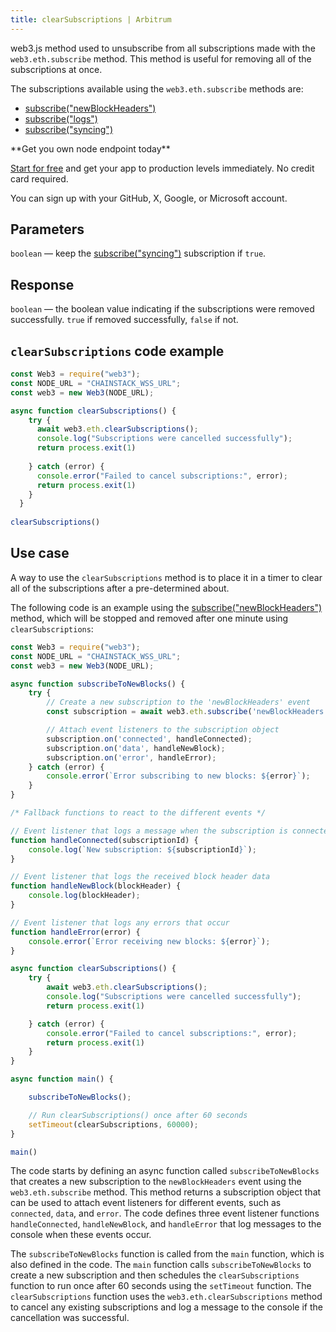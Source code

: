 ---
title: clearSubscriptions | Arbitrum
---

web3.js method used to unsubscribe from all subscriptions made with the `web3.eth.subscribe` method. This method is useful for removing all of the subscriptions at once.

The subscriptions available using the `web3.eth.subscribe` methods are:

* [subscribe("newBlockHeaders")](/api-reference/arbitrum-subscribenewblockheaders)
* [subscribe("logs")](/api-reference/arbitrum-subscribelogs)
* [subscribe("syncing")](/api-reference/arbitrum-subscribesyncing)

<Check>
**Get you own node endpoint today**

[Start for free](https://console.chainstack.com/) and get your app to production levels immediately. No credit card required.

You can sign up with your GitHub, X, Google, or Microsoft account.
</Check>


## Parameters

`boolean` — keep the [subscribe("syncing")](/api-reference/arbitrum-subscribesyncing) subscription if `true`.

## Response

`boolean` — the boolean value indicating if the subscriptions were removed successfully. `true` if removed successfully, `false` if not.

## `clearSubscriptions` code example

```javascript index.js
const Web3 = require("web3");
const NODE_URL = "CHAINSTACK_WSS_URL";
const web3 = new Web3(NODE_URL);

async function clearSubscriptions() {
    try {
      await web3.eth.clearSubscriptions();
      console.log("Subscriptions were cancelled successfully");
      return process.exit(1)
      
    } catch (error) {
      console.error("Failed to cancel subscriptions:", error);
      return process.exit(1)
    }
  }
  
clearSubscriptions()
```


## Use case

A way to use the `clearSubscriptions` method is to place it in a timer to clear all of the subscriptions after a pre-determined about.

The following code is an example using the [subscribe("newBlockHeaders")](/api-reference/arbitrum-subscribenewblockheaders) method, which will be stopped and removed after one minute using `clearSubscriptions`:

```javascript index.js
const Web3 = require("web3");
const NODE_URL = "CHAINSTACK_WSS_URL";
const web3 = new Web3(NODE_URL);

async function subscribeToNewBlocks() {
    try {
        // Create a new subscription to the 'newBlockHeaders' event
        const subscription = await web3.eth.subscribe('newBlockHeaders');

        // Attach event listeners to the subscription object
        subscription.on('connected', handleConnected);
        subscription.on('data', handleNewBlock);
        subscription.on('error', handleError);
    } catch (error) {
        console.error(`Error subscribing to new blocks: ${error}`);
    }
}

/* Fallback functions to react to the different events */

// Event listener that logs a message when the subscription is connected
function handleConnected(subscriptionId) {
    console.log(`New subscription: ${subscriptionId}`);
}

// Event listener that logs the received block header data
function handleNewBlock(blockHeader) {
    console.log(blockHeader);
}

// Event listener that logs any errors that occur
function handleError(error) {
    console.error(`Error receiving new blocks: ${error}`);
}

async function clearSubscriptions() {
    try {
        await web3.eth.clearSubscriptions();
        console.log("Subscriptions were cancelled successfully");
        return process.exit(1)

    } catch (error) {
        console.error("Failed to cancel subscriptions:", error);
        return process.exit(1)
    }
}

async function main() {

    subscribeToNewBlocks();

    // Run clearSubscriptions() once after 60 seconds
    setTimeout(clearSubscriptions, 60000);
}

main()
```


The code starts by defining an async function called `subscribeToNewBlocks` that creates a new subscription to the `newBlockHeaders` event using the `web3.eth.subscribe` method. This method returns a subscription object that can be used to attach event listeners for different events, such as `connected`, `data`, and `error`. The code defines three event listener functions `handleConnected`, `handleNewBlock`, and `handleError` that log messages to the console when these events occur.

The `subscribeToNewBlocks` function is called from the `main` function, which is also defined in the code. The `main` function calls `subscribeToNewBlocks` to create a new subscription and then schedules the `clearSubscriptions` function to run once after 60 seconds using the `setTimeout` function. The `clearSubscriptions` function uses the `web3.eth.clearSubscriptions` method to cancel any existing subscriptions and log a message to the console if the cancellation was successful.